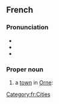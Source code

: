 ==French==
{{wikipedia|lang=fr}}

===Pronunciation===
* {{fr-IPA}}
* {{audio|Fr-Paris--Alençon.ogg|Audio (Paris)|lang=fr}}
* {{audio|Fr-Alençon.ogg|Audio|lang=fr}}

===Proper noun===
{{fr-proper noun}}

# a [[town]] in [[Orne]]:

[[Category:fr:Cities]]